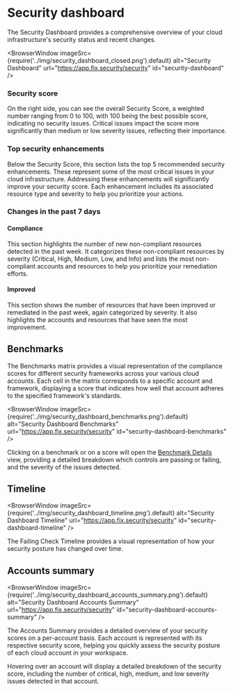 # Security dashboard

The Security Dashboard provides a comprehensive overview of your cloud infrastructure's security status and recent changes.

<BrowserWindow 
    imageSrc={require('../img/security_dashboard_closed.png').default}
    alt="Security Dashboard"
    url="https://app.fix.security/security"
    id="security-dashboard"
/>

### Security score

On the right side, you can see the overall Security Score, a weighted number ranging from 0 to 100, with 100 being the best possible score, indicating no security issues. Critical issues impact the score more significantly than medium or low severity issues, reflecting their importance.

### Top security enhancements

Below the Security Score, this section lists the top 5 recommended security enhancements. These represent some of the most critical issues in your cloud infrastructure. Addressing these enhancements will significantly improve your security score. Each enhancement includes its associated resource type and severity to help you prioritize your actions.

### Changes in the past 7 days

#### Compliance

This section highlights the number of new non-compliant resources detected in the past week. It categorizes these non-compliant resources by severity (Critical, High, Medium, Low, and Info) and lists the most non-compliant accounts and resources to help you prioritize your remediation efforts.

#### Improved

This section shows the number of resources that have been improved or remediated in the past week, again categorized by severity. It also highlights the accounts and resources that have seen the most improvement.

## Benchmarks

The Benchmarks matrix provides a visual representation of the compliance scores for different security frameworks across your various cloud accounts. Each cell in the matrix corresponds to a specific account and framework, displaying a score that indicates how well that account adheres to the specified framework's standards.

<BrowserWindow 
    imageSrc={require('../img/security_dashboard_benchmarks.png').default}
    alt="Security Dashboard Benchmarks"
    url="https://app.fix.security/security"
    id="security-dashboard-benchmarks"
/>

Clicking on a benchmark or on a score will open the [Benchmark Details](./benchmark.mdx) view, providing a detailed breakdown which controls are passing or failing, and the severity of the issues detected.

## Timeline

<BrowserWindow 
    imageSrc={require('../img/security_dashboard_timeline.png').default}
    alt="Security Dashboard Timeline"
    url="https://app.fix.security/security"
    id="security-dashboard-timeline"
/>

The Failing Check Timeline provides a visual representation of how your security posture has changed over time.

## Accounts summary

<BrowserWindow 
    imageSrc={require('../img/security_dashboard_accounts_summary.png').default}
    alt="Security Dashboard Accounts Summary"
    url="https://app.fix.security/security"
    id="security-dashboard-accounts-summary"
/>

The Accounts Summary provides a detailed overview of your security scores on a per-account basis. Each account is represented with its respective security score, helping you quickly assess the security posture of each cloud account in your workspace.

Hovering over an account will display a detailed breakdown of the security score, including the number of critical, high, medium, and low severity issues detected in that account.
